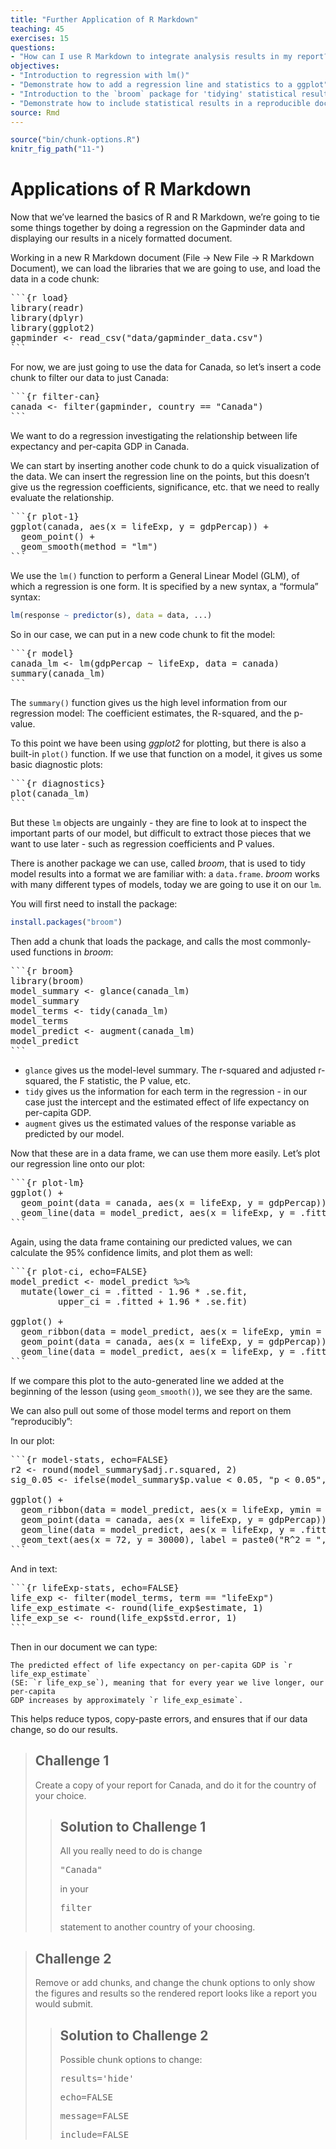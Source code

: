 ```yaml
---
title: "Further Application of R Markdown"
teaching: 45
exercises: 15
questions:
- "How can I use R Markdown to integrate analysis results in my report?"
objectives:
- "Introduction to regression with lm()"
- "Demonstrate how to add a regression line and statistics to a ggplot"
- "Introduction to the `broom` package for 'tidying' statistical results"
- "Demonstrate how to include statistical results in a reproducible document"
source: Rmd
---
```


```r
source("bin/chunk-options.R")
knitr_fig_path("11-")
```

# Applications of R Markdown

Now that we've learned the basics of R and R Markdown, we're going to tie some 
things together by doing a regression on the Gapminder data and displaying our
results in a nicely formatted document.

Working in a new R Markdown document (File -> New File -> R Markdown Document), 
we can load the libraries that we are going to use, and load the data in 
a code chunk:

<pre>
&#96;&#96;&#96;{r load}
library(readr)
library(dplyr)
library(ggplot2)
gapminder <- read_csv("data/gapminder_data.csv")
&#96;&#96;&#96;
</pre>

For now, we are just going to use the data for Canada, so let's insert a code
chunk to filter our data to just Canada:

<pre>
&#96;&#96;&#96;{r filter-can}
canada <- filter(gapminder, country == "Canada")
&#96;&#96;&#96;
</pre>

We want to do a regression investigating the relationship between life
expectancy and per-capita GDP in Canada. 

We can start by inserting another code chunk to do a quick visualization of the
data. We can insert the regression line on the points, but this doesn't give us
the regression coefficients, significance, etc. that we need to really evaluate
the relationship.

<pre>
&#96;&#96;&#96;{r plot-1}
ggplot(canada, aes(x = lifeExp, y = gdpPercap)) + 
  geom_point() + 
  geom_smooth(method = "lm")
&#96;&#96;&#96;
</pre>

We use the `lm()` function to perform a General Linear Model (GLM), of which 
a regression is one form. It is specified by a new syntax, a "formula" syntax:

```r
lm(response ~ predictor(s), data = data, ...)
```

So in our case, we can put in a new code chunk to fit the model: 

<pre>
&#96;&#96;&#96;{r model}
canada_lm <- lm(gdpPercap ~ lifeExp, data = canada)
summary(canada_lm)
&#96;&#96;&#96;
</pre>

The `summary()` function gives us the high level information from our regression 
model: The coefficient estimates, the R-squared, and the p-value.

To this point we have been using *ggplot2* for plotting, but there is also a 
built-in `plot()` function. If we use that function on a model, it gives us 
some basic diagnostic plots:

<pre>
&#96;&#96;&#96;{r diagnostics}
plot(canada_lm)
&#96;&#96;&#96;
</pre>

But these `lm` objects are ungainly - they are fine to look at to inspect the 
important parts of our model, but difficult to extract those pieces that we 
want to use later - such as regression coefficients and P values.

There is another package we can use, called *broom*, that is used to tidy
model results into a format we are familiar with: a `data.frame`. *broom* works 
with many different types of models, today we are going to use it on our `lm`.

You will first need to install the package:

```r
install.packages("broom")
```

Then add a chunk that loads the package, and calls the most commonly-used
functions in *broom*:

<pre>
&#96;&#96;&#96;{r broom}
library(broom)
model_summary <- glance(canada_lm)
model_summary
model_terms <- tidy(canada_lm)
model_terms
model_predict <- augment(canada_lm)
model_predict
&#96;&#96;&#96;
</pre>

- `glance` gives us the model-level summary. The r-squared and adjusted r-squared, 
the F statistic, the P value, etc.
- `tidy` gives us the information for each term in the regression - in our 
case just the intercept and the estimated effect of life expectancy on per-capita GDP.
- `augment` gives us the estimated values of the response variable as predicted
by our model.

Now that these are in a data frame, we can use them more easily. Let's plot our 
regression line onto our plot:

<pre>
&#96;&#96;&#96;{r plot-lm}
ggplot() + 
  geom_point(data = canada, aes(x = lifeExp, y = gdpPercap)) + 
  geom_line(data = model_predict, aes(x = lifeExp, y = .fitted))
&#96;&#96;&#96;
</pre>

Again, using the data frame containing our predicted values, we can calculate
the 95% confidence limits, and plot them as well:

<pre>
&#96;&#96;&#96;{r plot-ci, echo=FALSE}
model_predict <- model_predict %>% 
  mutate(lower_ci = .fitted - 1.96 * .se.fit, 
         upper_ci = .fitted + 1.96 * .se.fit)

ggplot() + 
  geom_ribbon(data = model_predict, aes(x = lifeExp, ymin = lower_ci, ymax = upper_ci), alpha = 0.2) + 
  geom_point(data = canada, aes(x = lifeExp, y = gdpPercap)) + 
  geom_line(data = model_predict, aes(x = lifeExp, y = .fitted))
&#96;&#96;&#96;
</pre>

If we compare this plot to the auto-generated line we added at the beginning of 
the lesson (using `geom_smooth()`), we see they are the same.

We can also pull out some of those model terms and report on them "reproducibly":

In our plot:

<pre>
&#96;&#96;&#96;{r model-stats, echo=FALSE}
r2 <- round(model_summary$adj.r.squared, 2)
sig_0.05 <- ifelse(model_summary$p.value < 0.05, "p < 0.05", "p > 0.05")

ggplot() + 
  geom_ribbon(data = model_predict, aes(x = lifeExp, ymin = lower_ci, ymax = upper_ci), alpha = 0.2) + 
  geom_point(data = canada, aes(x = lifeExp, y = gdpPercap)) + 
  geom_line(data = model_predict, aes(x = lifeExp, y = .fitted)) + 
  geom_text(aes(x = 72, y = 30000), label = paste0("R^2 = ", r2, "; ", sig_0.05))
&#96;&#96;&#96;
</pre>

And in text:

<pre>
&#96;&#96;&#96;{r lifeExp-stats, echo=FALSE}
life_exp <- filter(model_terms, term == "lifeExp")
life_exp_estimate <- round(life_exp$estimate, 1)
life_exp_se <- round(life_exp$std.error, 1)
&#96;&#96;&#96;
</pre>

Then in our document we can type:

```
The predicted effect of life expectancy on per-capita GDP is `r life_exp_estimate` 
(SE: `r life_exp_se`), meaning that for every year we live longer, our per-capita 
GDP increases by approximately `r life_exp_esimate`.
```

This helps reduce typos, copy-paste errors, and ensures that if our data change, 
so do our results.


> ## Challenge 1
>
> Create a copy of your report for Canada, and do it for the country of your choice.
> 
> > ## Solution to Challenge 1
> > 
> > All you really need to do is change <pre>"Canada"</pre> in your
> > <pre>filter</pre> statement to another country of your choosing.
> 

> ## Challenge 2
>
> Remove or add chunks, and change the chunk options to only show the figures 
> and results so the rendered report looks like a report you would submit.
> 
> > ## Solution to Challenge 2
> > 
> > Possible chunk options to change:
> > <pre>results='hide'</pre>
> > <pre>echo=FALSE</pre>
> > <pre>message=FALSE</pre>
> > <pre>include=FALSE</pre>
> 
